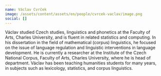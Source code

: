 ```yaml
---
name: Václav Cvrček
image: /assets/content/assets/en/people/cvrcek-vaclav/image.png
social: []
---
```

Václav studied Czech studies, linguistics and phonetics at the Faculty of Arts, Charles University, and is fluent in related statistics and computing.  In his dissertation in the field of mathematical (corpus) linguistics, he focused on the issue of language regulation and linguistic interventions in language development.  He is currently a researcher at the Institute of the Czech National Corpus, Faculty of Arts, Charles University, where he is head of department.  Václav has been teaching humanities students for many years, in subjects such as lexicology, statistics, and corpus linguistics.